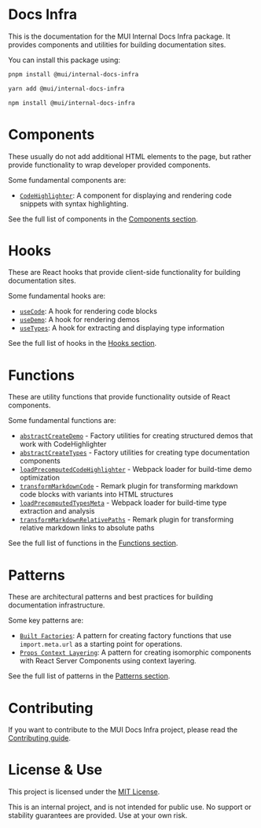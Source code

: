 # Docs Infra

This is the documentation for the MUI Internal Docs Infra package. It provides components and utilities for building documentation sites.

You can install this package using:

```bash variant=pnpm
pnpm install @mui/internal-docs-infra
```

```bash variant=yarn
yarn add @mui/internal-docs-infra
```

```bash variant=npm
npm install @mui/internal-docs-infra
```

# Components

These usually do not add additional HTML elements to the page, but rather provide functionality to wrap developer provided components.

Some fundamental components are:

- [`CodeHighlighter`](./components/code-highlighter/page.mdx): A component for displaying and rendering code snippets with syntax highlighting.

See the full list of components in the [Components section](./components/page.mdx).

# Hooks

These are React hooks that provide client-side functionality for building documentation sites.

Some fundamental hooks are:

- [`useCode`](./hooks/use-code/page.mdx): A hook for rendering code blocks
- [`useDemo`](./hooks/use-demo/page.mdx): A hook for rendering demos
- [`useTypes`](./hooks/use-types/page.mdx): A hook for extracting and displaying type information

See the full list of hooks in the [Hooks section](./hooks/page.mdx).

# Functions

These are utility functions that provide functionality outside of React components.

Some fundamental functions are:

- [`abstractCreateDemo`](./functions/abstract-create-demo/page.mdx) - Factory utilities for creating structured demos that work with CodeHighlighter
- [`abstractCreateTypes`](./functions/abstract-create-types/page.mdx) - Factory utilities for creating type documentation components
- [`loadPrecomputedCodeHighlighter`](./functions/load-precomputed-code-highlighter/page.mdx) - Webpack loader for build-time demo optimization
- [`transformMarkdownCode`](./functions/transform-markdown-code/page.mdx) - Remark plugin for transforming markdown code blocks with variants into HTML structures
- [`loadPrecomputedTypesMeta`](./functions/load-precomputed-types-meta/page.mdx) - Webpack loader for build-time type extraction and analysis
- [`transformMarkdownRelativePaths`](./transform-markdown-relative-paths/page.mdx) - Remark plugin for transforming relative markdown links to absolute paths

See the full list of functions in the [Functions section](./functions/page.mdx).

# Patterns

These are architectural patterns and best practices for building documentation infrastructure.

Some key patterns are:

- [`Built Factories`](./patterns/built-factories/page.mdx): A pattern for creating factory functions that use `import.meta.url` as a starting point for operations.
- [`Props Context Layering`](./patterns/props-context-layering/page.mdx): A pattern for creating isomorphic components with React Server Components using context layering.

See the full list of patterns in the [Patterns section](./patterns/page.mdx).

# Contributing

If you want to contribute to the MUI Docs Infra project, please read the [Contributing guide](./contributing/page.mdx).

# License & Use

This project is licensed under the [MIT License](https://github.com/mui/mui-public/blob/master/LICENSE).

This is an internal project, and is not intended for public use. No support or stability guarantees are provided. Use at your own risk.
